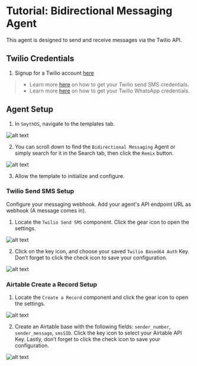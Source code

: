 # Tutorial: Bidirectional Messaging Agent

This agent is designed to send and receive messages via the Twilio API.

<YouTube videoId="x7b99ekK9oA" title="SmythOS -  Bidirectional Messaging Agent" />

## Twilio Credentials

1. Signup for a Twilio account [here](https://www.twilio.com/)

> - Learn more [here](https://app.smythos.com/doc/#/components/integrations/twilio?id=send-sms) on how to get your Twilio send SMS credentials.
> - Learn more [here](https://app.smythos.com/doc/#/components/integrations/twilio?id=send-whatsapp-message) on how to get your Twilio WhatsApp credentials.

## Agent Setup

1. In `SmythOS`, navigate to the templates tab. 

<Image src="/img/bidirectional_messaging_agent/Image 1.png" alt="alt text" />

2. You can scroll down to find the `Bidirectional Messaging` Agent or simply search for it in the Search tab, then click the `Remix` button.

<Image src="/img/bidirectional_messaging_agent/Image 2.png" alt="alt text" />

3. Allow the template to initialize and configure.

### Twilio Send SMS Setup

Configure your messaging webhook. Add your agent's API endpoint URL as webhook (A message comes in).

1. Locate the `Twilio Send SMS` component. Click the gear icon to open the settings.

<Image src="/img/bidirectional_messaging_agent/Image 3.png" alt="alt text" />

2. Click on the key icon, and choose your saved `Twilio Based64 Auth` Key. Don’t forget to click the check icon to save your configuration.

<Image src="/img/bidirectional_messaging_agent/Image 4.png" alt="alt text" />

### Airtable Create a Record Setup

1. Locate the `Create a Record` component and click the gear icon to open the settings.

<Image src="/img/bidirectional_messaging_agent/Image 5.png" alt="alt text" />

2. Create an Airtable base with the following fields: `sender_number`, `sender_message`, `smsSID`. Click the key icon to select your Airtable API Key. Lastly, don’t forget to click the check icon to save your configuration.

<Image src="/img/bidirectional_messaging_agent/Image 6.png" alt="alt text" />